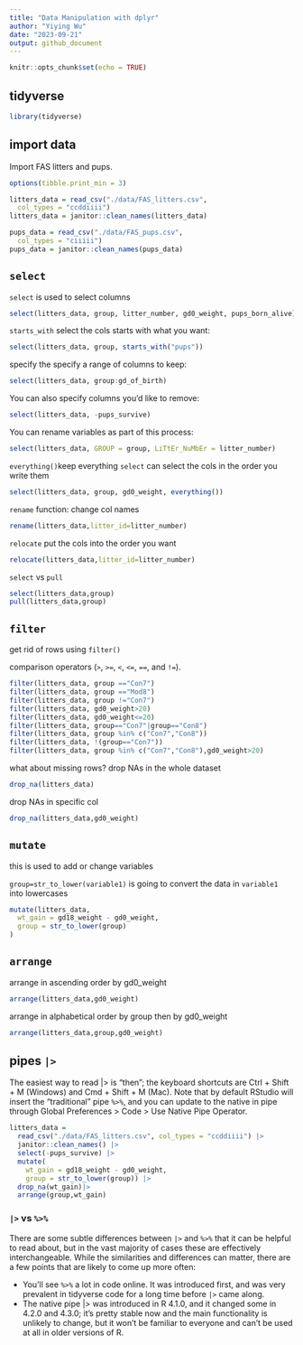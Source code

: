 ```yaml
---
title: "Data Manipulation with dplyr"
author: "Yiying Wu"
date: "2023-09-21"
output: github_document
---
```


```r
knitr::opts_chunk$set(echo = TRUE)
```

## tidyverse
```r
library(tidyverse)
```

## import data
Import FAS litters and pups.

```r
options(tibble.print_min = 3)

litters_data = read_csv("./data/FAS_litters.csv",
  col_types = "ccddiiii")
litters_data = janitor::clean_names(litters_data)

pups_data = read_csv("./data/FAS_pups.csv",
  col_types = "ciiiii")
pups_data = janitor::clean_names(pups_data)
```


## `select`
`select` is used to select columns
```r
select(litters_data, group, litter_number, gd0_weight, pups_born_alive)
```

`starts_with` select the cols starts with what you want:

```r
select(litters_data, group, starts_with("pups"))
```

specify the specify a range of columns to keep:
```r
select(litters_data, group:gd_of_birth)
```

You can also specify columns you’d like to remove:
```r
select(litters_data, -pups_survive)
```

You can rename variables as part of this process:
```r
select(litters_data, GROUP = group, LiTtEr_NuMbEr = litter_number)
```

`everything()`keep everything
`select` can select the cols in the order you write them
```r
select(litters_data, group, gd0_weight, everything())
```
`rename` function: change col names
```r
rename(litters_data,litter_id=litter_number)
```
`relocate` put the cols into the order you want
```r
relocate(litters_data,litter_id=litter_number)
```

`select` vs `pull`
```r
select(litters_data,group)
pull(litters_data,group)
```

## `filter`
get rid of rows using `filter()`

comparison operators (`>`, `>=`, `<`, `<=`, `==`, and `!=`).
```r
filter(litters_data, group =="Con7")
filter(litters_data, group =="Mod8")
filter(litters_data, group !="Con7")
filter(litters_data, gd0_weight>20)
filter(litters_data, gd0_weight<=20)
filter(litters_data, group=="Con7"|group=="Con8")
filter(litters_data, group %in% c("Con7","Con8"))
filter(litters_data, !(group=="Con7"))
filter(litters_data, group %in% c("Con7","Con8"),gd0_weight>20)
```

what about missing rows?
drop NAs in the whole dataset
```r
drop_na(litters_data)
```
drop NAs in specific col
```r
drop_na(litters_data,gd0_weight)
```



## `mutate`
this is used to add or change variables

`group=str_to_lower(variable1)` is going to convert the data in `variable1` into lowercases

```r
mutate(litters_data,
  wt_gain = gd18_weight - gd0_weight,
  group = str_to_lower(group)
)
```


## `arrange`
arrange in ascending order by gd0_weight
```r
arrange(litters_data,gd0_weight)
```
arrange in alphabetical order by group then by gd0_weight
```r
arrange(litters_data,group,gd0_weight)
```

## pipes `|>`
The easiest way to read |> is “then”; the keyboard shortcuts are Ctrl + Shift + M (Windows) and Cmd + Shift + M (Mac). 
Note that by default RStudio will insert the “traditional” pipe `%>%`, and you can update to the native in pipe through Global Preferences > Code > Use Native Pipe Operator. 

```r
litters_data = 
  read_csv("./data/FAS_litters.csv", col_types = "ccddiiii") |> 
  janitor::clean_names() |> 
  select(-pups_survive) |> 
  mutate(
    wt_gain = gd18_weight - gd0_weight,
    group = str_to_lower(group)) |> 
  drop_na(wt_gain)|>
  arrange(group,wt_gain)
```

### `|>` vs `%>%`
There are some subtle differences between `|>` and `%>%` that it can be helpful to read about, but in the vast majority of cases these are effectively interchangeable. While the similarities and differences can matter, there are a few points that are likely to come up more often:

* You’ll see `%>%` a lot in code online. It was introduced first, and was very prevalent in tidyverse code for a long time before `|>` came along.
* The native pipe |> was introduced in R 4.1.0, and it changed some in 4.2.0 and 4.3.0; it’s pretty stable now and the main functionality is unlikely to change, but it won’t be familiar to everyone and can’t be used at all in older versions of R.



